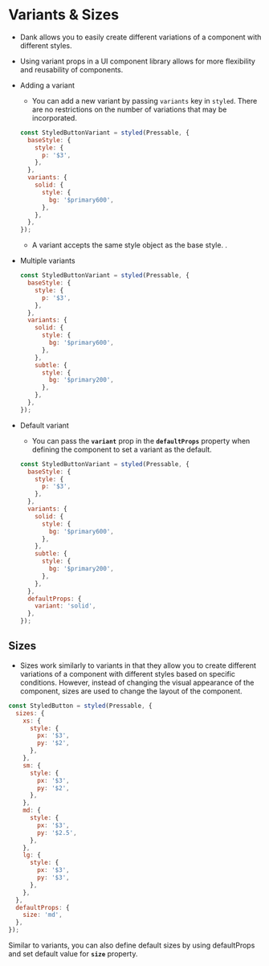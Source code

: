 
<Meta title="api/Variants and Sizes" />

# Variants & Sizes

- Dank allows you to easily create different variations of a component with different styles.
- Using variant props in a UI component library allows for more flexibility and reusability of components.

- Adding a variant
  - You can add a new variant by passing `variants` key in `styled`. There are no restrictions on the number of variations that may be incorporated.
  ```jsx
  const StyledButtonVariant = styled(Pressable, {
    baseStyle: {
      style: {
        p: '$3',
      },
    },
    variants: {
      solid: {
        style: {
          bg: '$primary600',
        },
      },
    },
  });
  ```
  - A variant accepts the same style object as the base style.
    .
- Multiple variants
  ```jsx
  const StyledButtonVariant = styled(Pressable, {
    baseStyle: {
      style: {
        p: '$3',
      },
    },
    variants: {
      solid: {
        style: {
          bg: '$primary600',
        },
      },
      subtle: {
        style: {
          bg: '$primary200',
        },
      },
    },
  });
  ```
- Default variant
  - You can pass the **`variant`** prop in the **`defaultProps`** property when defining the component to set a variant as the default.
  ```jsx
  const StyledButtonVariant = styled(Pressable, {
    baseStyle: {
      style: {
        p: '$3',
      },
    },
    variants: {
      solid: {
        style: {
          bg: '$primary600',
        },
      },
      subtle: {
        style: {
          bg: '$primary200',
        },
      },
    },
    defaultProps: {
      variant: 'solid',
    },
  });
  ```

## Sizes

- Sizes work similarly to variants in that they allow you to create different variations of a component with different styles based on specific conditions. However, instead of changing the visual appearance of the component, sizes are used to change the layout of the component.

```jsx
const StyledButton = styled(Pressable, {
  sizes: {
    xs: {
      style: {
        px: '$3',
        py: '$2',
      },
    },
    sm: {
      style: {
        px: '$3',
        py: '$2',
      },
    },
    md: {
      style: {
        px: '$3',
        py: '$2.5',
      },
    },
    lg: {
      style: {
        px: '$3',
        py: '$3',
      },
    },
  },
  defaultProps: {
    size: 'md',
  },
});
```

Similar to variants, you can also define default sizes by using defaultProps and set default value for **`size`** property.
